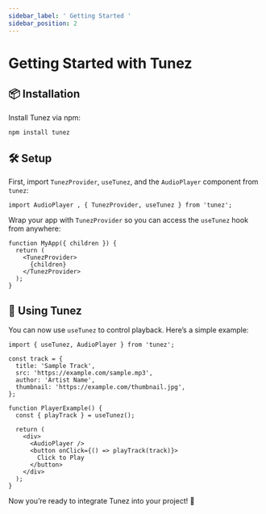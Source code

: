 ```yaml
---
sidebar_label: ' Getting Started '
sidebar_position: 2
---
```


# Getting Started with Tunez

## 📦 Installation

Install Tunez via npm:

```bash
npm install tunez
```

## 🛠 Setup

First, import `TunezProvider`, `useTunez`, and the `AudioPlayer` component from `tunez`:

```tsx
import AudioPlayer , { TunezProvider, useTunez } from 'tunez';
```

Wrap your app with `TunezProvider` so you can access the `useTunez` hook from anywhere:

```tsx
function MyApp({ children }) {
  return (
    <TunezProvider>
      {children}
    </TunezProvider>
  );
}
```

## 🎵 Using Tunez

You can now use `useTunez` to control playback. Here’s a simple example:

```tsx
import { useTunez, AudioPlayer } from 'tunez';

const track = {
  title: 'Sample Track',
  src: 'https://example.com/sample.mp3',
  author: 'Artist Name',
  thumbnail: 'https://example.com/thumbnail.jpg',
};

function PlayerExample() {
  const { playTrack } = useTunez();

  return (
    <div>
      <AudioPlayer />
      <button onClick={() => playTrack(track)}>
        Click to Play
      </button>
    </div>
  );
}
```

Now you’re ready to integrate Tunez into your project! 🚀
